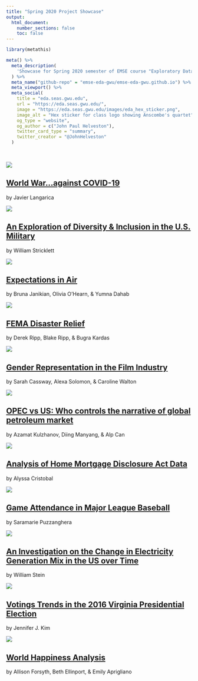 ```yaml
---
title: "Spring 2020 Project Showcase"
output:
  html_document:
    number_sections: false
    toc: false
---
```


```r
library(metathis)

meta() %>%
  meta_description(
    'Showcase for Spring 2020 semester of EMSE course "Exploratory Data Analsis" at GWU'
  ) %>%
  meta_name("github-repo" = "emse-eda-gwu/emse-eda-gwu.github.io") %>%
  meta_viewport() %>%
  meta_social(
    title = "eda.seas.gwu.edu",
    url = "https://eda.seas.gwu.edu/",
    image = "https://eda.seas.gwu.edu/images/eda_hex_sticker.png",
    image_alt = "Hex sticker for class logo showing Anscombe's quartet",
    og_type = "website",
    og_author = c("John Paul Helveston"),
    twitter_card_type = "summary",
    twitter_creator = "@JohnHelveston"
  )
```

<br>

<div class = "row"><div class = "col-md-5">
<img src="showcase/2020-Spring/thumbnails/covid_pandemic.gif">
</div><div class = "col-md-7">
## [World War...against COVID-19](showcase/2020-Spring/covid_pandemic.html){target="_blank"}
by Javier Langarica
</div></div>

<div class = "row"><div class = "col-md-5">
<img src="showcase/2020-Spring/thumbnails/diversity_in_us_military.png">
</div><div class = "col-md-7">
## [An Exploration of Diversity & Inclusion in the U.S. Military](showcase/2020-Spring/diversity_in_us_military.html){target="_blank"}
by William Stricklett<br>
[<i class="fas fa-video"></i>](https://youtu.be/2g75nCwCwQw){target="_blank"}
</div></div>

<div class = "row"><div class = "col-md-5">
<img src="showcase/2020-Spring/thumbnails/expectations_in_air.png">
</div><div class = "col-md-7">
## [Expectations in Air](showcase/2020-Spring/expectations_in_air.html){target="_blank"}
by Bruna Janikian, Olivia O’Hearn, & Yumna Dahab<br>
[<i class="fas fa-video"></i>](https://youtu.be/a9iGzrSEdf4){target="_blank"}
</div></div>

<div class = "row"><div class = "col-md-5">
<img src="showcase/2020-Spring/thumbnails/fema_disaster_relief.png">
</div><div class = "col-md-7">
## [FEMA Disaster Relief](showcase/2020-Spring/fema_disaster_relief.html){target="_blank"}
by Derek Ripp, Blake Ripp, & Bugra Kardas
</div></div>

<div class = "row"><div class = "col-md-5">
<img src="showcase/2020-Spring/thumbnails/gender_representation_in_film.png">
</div><div class = "col-md-7">
## [Gender Representation in the Film Industry](showcase/2020-Spring/gender_representation_in_film.html){target="_blank"}
by Sarah Cassway, Alexa Solomon, & Caroline Walton
</div></div>

<div class = "row"><div class = "col-md-5">
<img src="showcase/2020-Spring/thumbnails/global_oil_markets.png">
</div><div class = "col-md-7">
## [OPEC vs US: Who controls the narrative of global petroleum market](showcase/2020-Spring/global_oil_markets.html){target="_blank"}
by Azamat Kulzhanov, Diing Manyang, & Alp Can
</div></div>

<div class = "row"><div class = "col-md-5">
<img src="showcase/2020-Spring/thumbnails/home_mortages.png">
</div><div class = "col-md-7">
## [Analysis of Home Mortgage Disclosure Act Data](showcase/2020-Spring/home_mortages.html){target="_blank"}
by Alyssa Cristobal
</div></div>

<div class = "row"><div class = "col-md-5">
<img src="showcase/2020-Spring/thumbnails/mlb_attendance.png">
</div><div class = "col-md-7">
## [Game Attendance in Major League Baseball](showcase/2020-Spring/mlb_attendance.html){target="_blank"}
by Saramarie Puzzanghera
</div></div>

<div class = "row"><div class = "col-md-5">
<img src="showcase/2020-Spring/thumbnails/us_electricity_generation_mix.png">
</div><div class = "col-md-7">
## [An Investigation on the Change in Electricity Generation Mix in the US over Time](showcase/2020-Spring/us_electricity_generation_mix.html){target="_blank"}
by William Stein<br>
[<i class="fas fa-video"></i>](https://youtu.be/L5NOlVQx4A4){target="_blank"}</p>
</div></div>

<div class = "row"><div class = "col-md-5">
<img src="showcase/2020-Spring/thumbnails/virginia_presidential_voting.png">
</div><div class = "col-md-7">
## [Votings Trends in the 2016 Virginia Presidential Election](showcase/2020-Spring/virginia_presidential_voting.html){target="_blank"}
by Jennifer J. Kim
</div></div>

<div class = "row"><div class = "col-md-5">
<img src="showcase/2020-Spring/thumbnails/world_happiness.png">
</div><div class = "col-md-7">
## [World Happiness Analysis](showcase/2020-Spring/world_happiness.html){target="_blank"}
by Allison Forsyth, Beth Ellinport, & Emily Aprigliano<br>
[<i class="fas fa-video"></i>](https://youtu.be/0RNGeT_Qs9w){target="_blank"}</p>
</div></div>
